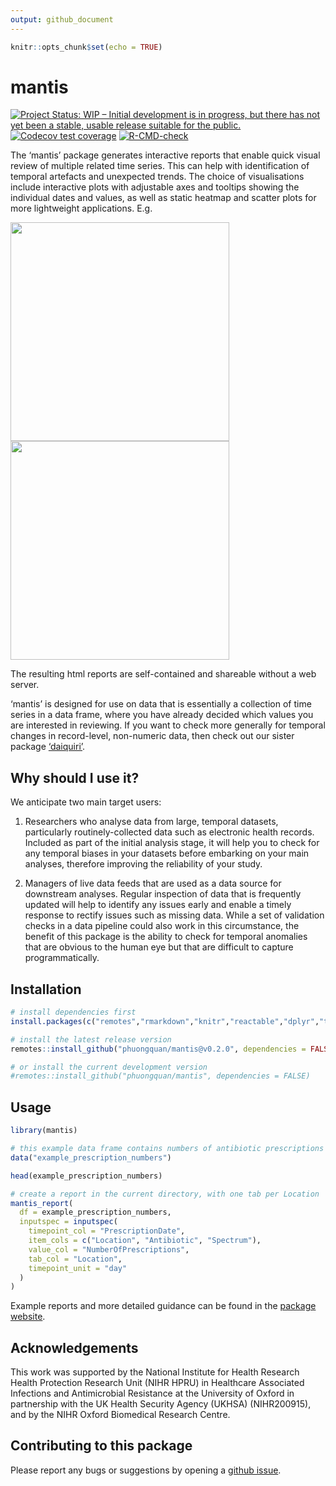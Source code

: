 ```yaml
---
output: github_document
---
```


<!-- README.md is generated from README.Rmd. Please edit that file -->

```r
knitr::opts_chunk$set(echo = TRUE)
```

# mantis

<!-- badges: start -->
[![Project Status: WIP – Initial development is in progress, but there has not yet been a stable, usable release suitable for the public.](https://www.repostatus.org/badges/latest/wip.svg)](https://www.repostatus.org/#wip)
[![Codecov test coverage](https://codecov.io/gh/phuongquan/mantis/branch/main/graph/badge.svg)](https://app.codecov.io/gh/phuongquan/mantis?branch=main)
[![R-CMD-check](https://github.com/phuongquan/mantis/actions/workflows/R-CMD-check.yaml/badge.svg)](https://github.com/phuongquan/mantis/actions/workflows/R-CMD-check.yaml)
<!-- badges: end -->


The 'mantis' package generates interactive reports that enable quick visual review of multiple
related time series. This can help with identification of temporal artefacts
and unexpected trends. The choice of visualisations include interactive plots with adjustable axes and tooltips showing
the individual dates and values, as well as static heatmap and scatter plots for more lightweight applications. E.g.

<img src="man/figures/example_prescription_numbers_interactive.png" width="350" /><img src="man/figures/example_prescription_numbers_heatmap.png" width="350" />

The resulting html reports are self-contained and shareable without a web server.

'mantis' is designed for use on data that is essentially a collection of time series in a data frame, where you have already decided which values you are interested in reviewing. If you want to check more generally for temporal changes in record-level, non-numeric data, then check out our sister package ['daiquiri'](https://ropensci.github.io/daiquiri/index.html).

## Why should I use it?

We anticipate two main target users:

1. Researchers who analyse data from large, temporal datasets, particularly routinely-collected data such as electronic health records. Included as part of the initial analysis stage, it will help you to check for any temporal biases in your datasets before embarking on your main analyses, therefore improving the reliability of your study.

2. Managers of live data feeds that are used as a data source for downstream analyses. Regular inspection of data that is frequently updated will help to identify any issues early and enable a timely response to rectify issues such as missing data. While a set of validation checks in a data pipeline could also work in this circumstance, the benefit of this package is the ability to check for temporal anomalies that are obvious to the human eye but that are difficult to capture programmatically.

## Installation

```r
# install dependencies first
install.packages(c("remotes","rmarkdown","knitr","reactable","dplyr","tidyr","dygraphs","xts","ggplot2","scales","purrr","htmltools"))

# install the latest release version
remotes::install_github("phuongquan/mantis@v0.2.0", dependencies = FALSE)

# or install the current development version
#remotes::install_github("phuongquan/mantis", dependencies = FALSE)


```

## Usage

```r
library(mantis)

# this example data frame contains numbers of antibiotic prescriptions in long format, 
data("example_prescription_numbers")

head(example_prescription_numbers)

```

```r
# create a report in the current directory, with one tab per Location
mantis_report(
  df = example_prescription_numbers,
  inputspec = inputspec(
    timepoint_col = "PrescriptionDate",
    item_cols = c("Location", "Antibiotic", "Spectrum"),
    value_col = "NumberOfPrescriptions",
    tab_col = "Location",
    timepoint_unit = "day"
  )
)
```

Example reports and more detailed guidance can be found in the [package website](https://phuongquan.github.io/mantis/index.html).


## Acknowledgements

This work was supported by the National Institute for Health Research Health Protection Research Unit (NIHR HPRU) in Healthcare Associated Infections and Antimicrobial Resistance at the University of Oxford in partnership with the UK Health Security Agency (UKHSA) (NIHR200915), and by the NIHR Oxford Biomedical Research Centre.


## Contributing to this package

Please report any bugs or suggestions by opening a [github issue](https://github.com/phuongquan/mantis/issues).

